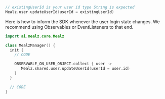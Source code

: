 ```kotlin
// existingUserId is your user id type String is expected
Mealz.user.updateUserId(userId = existingUserId)
```

Here is how to inform the SDK whenever the user login state changes. We recommend using Observables
or EventListeners to that end.

```kotlin 
import ai.mealz.core.Mealz

class MealzManager() {
  init {
    // CODE

    OBSERVABLE_ON_USER_OBJECT.collect { user ->
       Mealz.shared.user.updateUserId(userId = user.id)
    }
  }

  // CODE
}
```